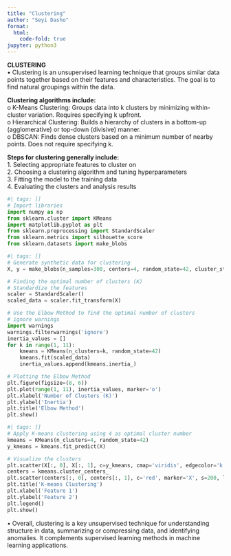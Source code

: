 ```yaml
---
title: "Clustering"
author: "Seyi Dasho"
format:
  html:
    code-fold: true
jupyter: python3
---
```


**CLUSTERING** <br>
•	Clustering is an unsupervised learning technique that groups similar data points together based on their features and characteristics. The goal is to find natural groupings within the data.<br>

**Clustering algorithms include:** <br>
o	K-Means Clustering: Groups data into k clusters by minimizing within-cluster variation. Requires specifying k upfront.<br>
o	Hierarchical Clustering: Builds a hierarchy of clusters in a bottom-up (agglomerative) or top-down (divisive) manner.<br>
o	DBSCAN: Finds dense clusters based on a minimum number of nearby points. Does not require specifying k.<br>

**Steps for clustering generally include:** <br>
1.	Selecting appropriate features to cluster on <br>
2.	Choosing a clustering algorithm and tuning hyperparameters <br>
3.	Fitting the model to the training data <br>
4.	Evaluating the clusters and analysis results <br>

```python
#| tags: []
# Import libraries
import numpy as np
from sklearn.cluster import KMeans
import matplotlib.pyplot as plt
from sklearn.preprocessing import StandardScaler
from sklearn.metrics import silhouette_score
from sklearn.datasets import make_blobs
```

```python
#| tags: []
# Generate synthetic data for clustering
X, y = make_blobs(n_samples=300, centers=4, random_state=42, cluster_std=0.60)

# Finding the optimal number of clusters (K)
# Standardize the features
scaler = StandardScaler()
scaled_data = scaler.fit_transform(X)

# Use the Elbow Method to find the optimal number of clusters
# ignore warnings
import warnings
warnings.filterwarnings('ignore')
inertia_values = []
for k in range(1, 11):
    kmeans = KMeans(n_clusters=k, random_state=42)
    kmeans.fit(scaled_data)
    inertia_values.append(kmeans.inertia_)

# Plotting the Elbow Method
plt.figure(figsize=(8, 6))
plt.plot(range(1, 11), inertia_values, marker='o')
plt.xlabel('Number of Clusters (K)')
plt.ylabel('Inertia')
plt.title('Elbow Method')
plt.show()
```

```python
#| tags: []
# Apply K-means clustering using 4 as optimal cluster number
kmeans = KMeans(n_clusters=4, random_state=42)
y_kmeans = kmeans.fit_predict(X)

# Visualize the clusters
plt.scatter(X[:, 0], X[:, 1], c=y_kmeans, cmap='viridis', edgecolor='k')
centers = kmeans.cluster_centers_
plt.scatter(centers[:, 0], centers[:, 1], c='red', marker='X', s=200, label='Cluster Centers')
plt.title('K-means Clustering')
plt.xlabel('Feature 1')
plt.ylabel('Feature 2')
plt.legend()
plt.show()
```

•	Overall, clustering is a key unsupervised technique for understanding structure in data, summarizing or compressing data, and identifying anomalies. It complements supervised learning methods in machine learning applications.


